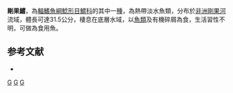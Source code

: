 {{Speciesbox 
| taxon = Bagrus ubangensis
| status = LC
| status_system = IUCN3.1
| authority = [[Boulenger|Boulenger]], 1902
| synonyms = *''Porcus ubangensis '',Boulenger, 1902 
}}
'''剛果鱨'''，為[[輻鰭魚綱|輻鰭魚綱]][[鯰形目|鯰形目]][[鱨科|鱨科]]的其中一[[種|種]]，為熱帶淡水魚類，分布於[[非洲|非洲]][[剛果河|剛果河]]流域，體長可達31.5公分，棲息在底層水域，以[[魚類|魚類]]及有機碎屑為食，生活習性不明，可做為食用魚。

==参考文献==
*{{FishBase_species|genus=Bagrus|species=ubangensis|year=2015|month=3}}

{{Taxonbar}}

[[Category:1902年描述的鱼类|G]]
[[Category:食用魚|G]]
[[Category:鱨屬|G]]
